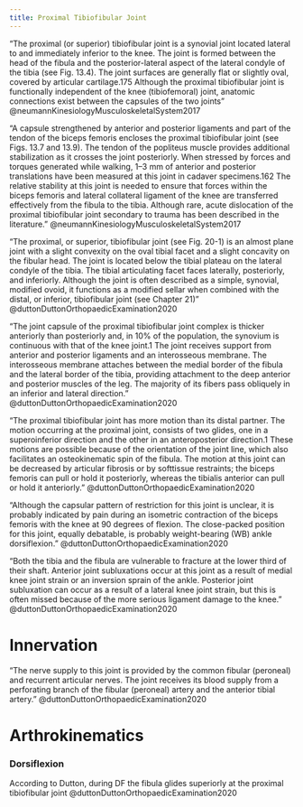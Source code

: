 ```yaml
---
title: Proximal Tibiofibular Joint
---
```


"The proximal (or superior) tibiofibular joint is a synovial joint located lateral to and immediately inferior to the knee. The joint is formed between the head of the fibula and the posterior-lateral aspect of the lateral condyle of the tibia (see Fig. 13.4). The joint surfaces are generally flat or slightly oval, covered by articular cartilage.175 Although the proximal tibiofibular joint is functionally independent of the knee (tibiofemoral) joint, anatomic connections exist between the capsules of the two joints" @neumannKinesiologyMusculoskeletalSystem2017 

"A capsule strengthened by anterior and posterior ligaments and part of the tendon of the biceps femoris encloses the proximal tibiofibular joint (see Figs. 13.7 and 13.9). The tendon of the popliteus muscle provides additional stabilization as it crosses the joint posteriorly. When stressed by forces and torques generated while walking, 1–3 mm of anterior and posterior translations have been measured at this joint in cadaver specimens.162 The relative stability at this joint is needed to ensure that forces within the biceps femoris and lateral collateral ligament of the knee are transferred effectively from the fibula to the tibia. Although rare, acute dislocation of the proximal tibiofibular joint secondary to trauma has been described in the literature." @neumannKinesiologyMusculoskeletalSystem2017

"The proximal, or superior, tibiofibular joint (see Fig. 20-1) is an almost plane joint with a slight convexity on the oval tibial facet and a slight concavity on the fibular head. The joint is located below the tibial plateau on the lateral condyle of the tibia. The tibial articulating facet faces laterally, posteriorly, and inferiorly. Although the joint is often described as a simple, synovial, modified ovoid, it functions as a modified sellar when combined with the distal, or inferior, tibiofibular joint (see Chapter 21)" @duttonDuttonOrthopaedicExamination2020


"The joint capsule of the proximal tibiofibular joint complex is thicker anteriorly than posteriorly and, in 10% of the population, the synovium is continuous with that of the knee joint.1 The joint receives support from anterior and posterior ligaments and an interosseous membrane. The interosseous membrane attaches between the medial border of the fibula and the lateral border of the tibia, providing attachment to the deep anterior and posterior muscles of the leg. The majority of its fibers pass obliquely in an inferior and lateral direction." @duttonDuttonOrthopaedicExamination2020

"The proximal tibiofibular joint has more motion than its distal partner. The motion occurring at the proximal joint, consists of two glides, one in a superoinferior direction and the other in an anteroposterior direction.1 These motions are possible because of the orientation of the joint line, which also facilitates an osteokinematic spin of the fibula. The motion at this joint can be decreased by articular fibrosis or by softtissue restraints; the biceps femoris can pull or hold it posteriorly, whereas the tibialis anterior can pull or hold it anteriorly." @duttonDuttonOrthopaedicExamination2020

"Although the capsular pattern of restriction for this joint is unclear, it is probably indicated by pain during an isometric contraction of the biceps femoris with the knee at 90 degrees of flexion. The close-packed position for this joint, equally debatable, is probably weight-bearing (WB) ankle dorsiflexion." @duttonDuttonOrthopaedicExamination2020


"Both the tibia and the fibula are vulnerable to fracture at the lower third of their shaft. Anterior joint subluxations occur at this joint as a result of medial knee joint strain or an inversion sprain of the ankle. Posterior joint subluxation can occur as a result of a lateral knee joint strain, but this is often missed because of the more serious ligament damage to the knee." @duttonDuttonOrthopaedicExamination2020

# Innervation

"The nerve supply to this joint is provided by the common fibular (peroneal) and recurrent articular nerves. The joint receives its blood supply from a perforating branch of the fibular (peroneal) artery and the anterior tibial artery." @duttonDuttonOrthopaedicExamination2020



# Arthrokinematics

:::{layout-ncol="2"}

### Dorsiflexion

According to Dutton, during DF the fibula glides superiorly at the proximal tibiofibular joint @duttonDuttonOrthopaedicExamination2020


:::